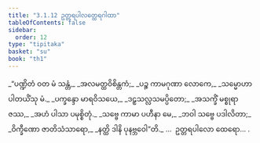 ```yaml
---
title: "3.1.12 ဥတ္တရပါလတ္ထေရဂါထာ"
tableOfContents: false
sidebar:
  order: 12
type: "tipitaka"
basket: "su"
book: "th1"
---
```



<DynamicBreadcrumb />

<Division number="252" book="th1" e="ch" v="19" p="266">

<Paragraph number="478" type="verses" book="th1">
_“ပဏ္ဍိတံ ဝတ မံ သန္တံ,_  
_အလမတ္ထဝိစိန္တကံ;_  
_ပဉ္စ ကာမဂုဏာ လောကေ,_  
_သမ္မောဟာ ပါတယိံသု မံ._  

</Paragraph>

</Division>
<Division number="253" book="th1" e="ch" v="19" p="266">

<Paragraph number="479" type="verses" book="th1">
_ပက္ခန္ဒော မာရဝိသယေ,_  
_ဒဠှသလ္လသမပ္ပိတော;_  
_အသက္ခိံ မစ္စုရာဇဿ,_  
_အဟံ ပါသာ ပမုစ္စိတုံ._  

</Paragraph>

</Division>
<Division number="254" book="th1" e="ch" v="19" p="267">

<Paragraph number="480" type="verses" book="th1">
_သဗ္ဗေ ကာမာ ပဟီနာ မေ,_  
_ဘဝါ သဗ္ဗေ ပဒါလိတာ;_  
_ဝိက္ခီဏော ဇာတိသံသာရော,_  
_နတ္ထိ ဒါနိ ပုနဗ္ဘဝေါ”တိ._  


</Paragraph>
</Division>

<Paragraph number="481" type="center" book="th1">
…  ဥတ္တရပါလော ထေရော… .
</Paragraph>